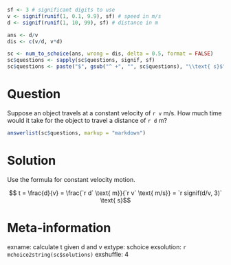```r
sf <- 3 # significant digits to use
v <- signif(runif(1, 0.1, 9.9), sf) # speed in m/s
d <- signif(runif(1, 10, 99), sf) # distance in m

ans <- d/v
dis <- c(v/d, v*d)

sc <- num_to_schoice(ans, wrong = dis, delta = 0.5, format = FALSE)
sc$questions <- sapply(sc$questions, signif, sf)
sc$questions <- paste("$", gsub("^ +", "", sc$questions), "\\text{ s}$", sep = "")
```

Question
========
Suppose an object travels at a constant velocity of `r v` m/s. How much time would it take for the object to travel a distance of `r d` m?

```r
answerlist(sc$questions, markup = "markdown")
```

Solution
========
Use the formula for constant velocity motion.

$$ t = \frac{d}{v} = \frac{`r d` \text{ m}}{`r v` \text{ m/s}} = `r signif(d/v, 3)` \text{ s}$$ 

Meta-information
================
exname: calculate t given d and v
extype: schoice
exsolution: `r mchoice2string(sc$solutions)`
exshuffle: 4
